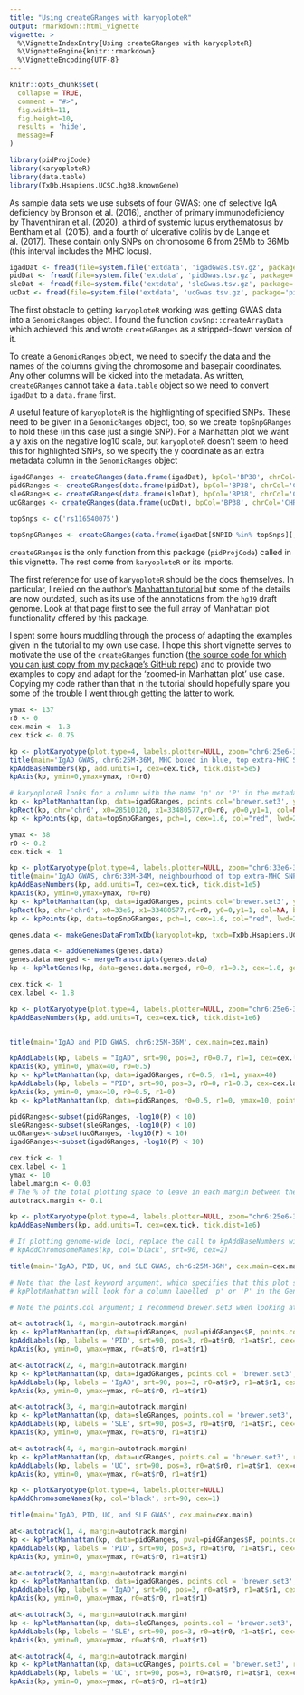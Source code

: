 ```yaml
---
title: "Using createGRanges with karyoploteR"
output: rmarkdown::html_vignette
vignette: >
  %\VignetteIndexEntry{Using createGRanges with karyoploteR}
  %\VignetteEngine{knitr::rmarkdown}
  %\VignetteEncoding{UTF-8}
---
```


```r
knitr::opts_chunk$set(
  collapse = TRUE,
  comment = "#>",
  fig.width=11,
  fig.height=10,
  results = 'hide',
  message=F
)
```

```r
library(pidProjCode)
library(karyoploteR)
library(data.table)
library(TxDb.Hsapiens.UCSC.hg38.knownGene)
```

As sample data sets we use subsets of four GWAS: one of selective IgA deficiency by Bronson et al. (2016),  another of primary immunodeficiency by Thaventhiran et al. (2020), a third of systemic lupus erythematosus by Bentham et al. (2015), and a fourth of ulcerative colitis by de Lange et al. (2017). These contain only SNPs on chromosome 6 from 25Mb to 36Mb (this interval includes the MHC locus).

```r
igadDat <- fread(file=system.file('extdata', 'igadGwas.tsv.gz', package='pidProjCode', mustWork=T), sep='\t', header=T, select=c('SNPID','CHR38','BP38','P'))
pidDat <- fread(file=system.file('extdata', 'pidGwas.tsv.gz', package='pidProjCode', mustWork=T), sep='\t', header=T, select=c('SNPID','CHR38','BP38','P'))
sleDat <- fread(file=system.file('extdata', 'sleGwas.tsv.gz', package='pidProjCode', mustWork=T), sep='\t', header=T, select=c('SNPID','CHR38','BP38','P'))
ucDat <- fread(file=system.file('extdata', 'ucGwas.tsv.gz', package='pidProjCode', mustWork=T), sep='\t', header=T, select=c('SNPID','CHR38','BP38','P'))
```

The first obstacle to getting `karyoploteR` working was getting GWAS data into a `GenomicRanges` object. I found the function `cpvSnp::createArrayData` which achieved this and wrote `createGRanges` as a stripped-down version of it. 

To create a `GenomicRanges` object, we need to specify the data and the names of the columns giving the chromosome and basepair coordinates. Any other columns will be kicked into the metadata. As written, `createGRanges` cannot take a `data.table` object so we need to convert `igadDat` to a `data.frame` first.

A useful feature of `karyoploteR` is the highlighting of specified SNPs. These need to be given in a `GenomicRanges` object, too, so we create `topSnpGRanges` to hold these (in this case just a single SNP). For a Manhattan plot we want a y axis on the negative log10 scale, but `karyoploteR` doesn't seem to heed this for highlighted SNPs, so we specify the y coordinate as an extra metadata column in the `GenomicRanges` object

```r
igadGRanges <- createGRanges(data.frame(igadDat), bpCol='BP38', chrCol='CHR38')
pidGRanges <- createGRanges(data.frame(pidDat), bpCol='BP38', chrCol='CHR38')
sleGRanges <- createGRanges(data.frame(sleDat), bpCol='BP38', chrCol='CHR38')
ucGRanges <- createGRanges(data.frame(ucDat), bpCol='BP38', chrCol='CHR38')

topSnps <- c('rs116540075')

topSnpGRanges <- createGRanges(data.frame(igadDat[SNPID %in% topSnps][, y:= -log10(P)]), bpCol='BP38', chrCol='CHR38')
```

`createGRanges` is the only function from this package (`pidProjCode`) called in this vignette. The rest come from `karyoploteR` or its imports.

The first reference for use of `karyoploteR` should be the docs themselves. In particular, I relied on the author's [Manhattan tutorial](https://bernatgel.github.io/karyoploter_tutorial//Tutorial/PlotManhattan/PlotManhattan.html) but some of the details are now outdated, such as its use of the annotations from the `hg19` draft genome. Look at that page first to see the full array of Manhattan plot functionality offered by this package.

I spent some hours muddling through the process of adapting the examples given in the tutorial to my own use case. I hope this short vignette serves to motivate the use of the `createGRanges` function ([the source code for which you can just copy from my package's GitHub repo](https://github.com/twillis209/pidProjCode/blob/master/R/createGRanges.R)) and to provide two examples to copy and adapt for the 'zoomed-in Manhattan plot' use case. Copying my code rather than that in the tutorial should hopefully spare you some of the trouble I went through getting the latter to work.


```r
ymax <- 137
r0 <- 0
cex.main <- 1.3
cex.tick <- 0.75

kp <- plotKaryotype(plot.type=4, labels.plotter=NULL, zoom="chr6:25e6-36e6")
title(main='IgAD GWAS, chr6:25M-36M, MHC boxed in blue, top extra-MHC SNP rs116540075 circled in red', cex.main=cex.main)
kpAddBaseNumbers(kp, add.units=T, cex=cex.tick, tick.dist=5e5)
kpAxis(kp, ymin=0,ymax=ymax, r0=r0)

# karyoploteR looks for a column with the name 'p' or 'P' in the metadata columns of the GenomicRanges object. Alternatively, y coordinates can be passed as a vector to the argument 'pval' (see the docs).
kp <- kpPlotManhattan(kp, data=igadGRanges, points.col='brewer.set3', ymax=ymax, r0=r0)
kpRect(kp, chr='chr6', x0=28510120, x1=33480577,r0=r0, y0=0,y1=1, col=NA, border='blue', lwd=3)
kp <- kpPoints(kp, data=topSnpGRanges, pch=1, cex=1.6, col="red", lwd=2, ymax=ymax, r0=r0)
```

```r
ymax <- 38
r0 <- 0.2
cex.tick <- 1

kp <- plotKaryotype(plot.type=4, labels.plotter=NULL, zoom="chr6:33e6-34e6")
title(main='IgAD GWAS, chr6:33M-34M, neighbourhood of top extra-MHC SNP rs116540075 (circled in red)', cex.main=cex.main)
kpAddBaseNumbers(kp, add.units=T, cex=cex.tick, tick.dist=1e5)
kpAxis(kp, ymin=0,ymax=ymax, r0=r0)
kp <- kpPlotManhattan(kp, data=igadGRanges, points.col='brewer.set3', ymax=ymax, r0=r0)
kpRect(kp, chr='chr6', x0=33e6, x1=33480577,r0=r0, y0=0,y1=1, col=NA, border='blue', lwd=3)
kp <- kpPoints(kp, data=topSnpGRanges, pch=1, cex=1.6, col="red", lwd=2, ymax=ymax, r0=r0)

genes.data <- makeGenesDataFromTxDb(karyoplot=kp, txdb=TxDb.Hsapiens.UCSC.hg38.knownGene)

genes.data <- addGeneNames(genes.data)
genes.data.merged <- mergeTranscripts(genes.data)
kp <- kpPlotGenes(kp, data=genes.data.merged, r0=0, r1=0.2, cex=1.0, gene.name.position='left')
```

```r
cex.tick <- 1
cex.label <- 1.8

kp <- plotKaryotype(plot.type=4, labels.plotter=NULL, zoom="chr6:25e6-36e6")
kpAddBaseNumbers(kp, add.units=T, cex=cex.tick, tick.dist=1e6)


title(main='IgAD and PID GWAS, chr6:25M-36M', cex.main=cex.main)

kpAddLabels(kp, labels = "IgAD", srt=90, pos=3, r0=0.7, r1=1, cex=cex.label, label.margin = 0.025)
kpAxis(kp, ymin=0, ymax=40, r0=0.5)
kp <- kpPlotManhattan(kp, data=igadGRanges, r0=0.5, r1=1, ymax=40)
kpAddLabels(kp, labels = "PID", srt=90, pos=3, r0=0, r1=0.3, cex=cex.label, label.margin = 0.025)
kpAxis(kp, ymin=0, ymax=10, r0=0.5, r1=0)
kp <- kpPlotManhattan(kp, data=pidGRanges, r0=0.5, r1=0, ymax=10, points.col = "2blues")
```

```r
pidGRanges<-subset(pidGRanges, -log10(P) < 10)
sleGRanges<-subset(sleGRanges, -log10(P) < 10)
ucGRanges<-subset(ucGRanges, -log10(P) < 10)
igadGRanges<-subset(igadGRanges, -log10(P) < 10)

cex.tick <- 1
cex.label <- 1
ymax <- 10
label.margin <- 0.03
# The % of the total plotting space to leave in each margin between the tracks
autotrack.margin <- 0.1

kp <- plotKaryotype(plot.type=4, labels.plotter=NULL, zoom="chr6:25e6-36e6")
kpAddBaseNumbers(kp, add.units=T, cex=cex.tick, tick.dist=1e6)

# If plotting genome-wide loci, replace the call to kpAddBaseNumbers with the line below
# kpAddChromosomeNames(kp, col='black', srt=90, cex=2)

title(main='IgAD, PID, UC, and SLE GWAS, chr6:25M-36M', cex.main=cex.main)

# Note that the last keyword argument, which specifies that this plot should occupy position 1 of 4
# kpPlotManhattan will look for a column labelled 'p' or 'P' in the GenomicRanges object, but you can specify it explicitly by passing it as a vector to the 'pval' argument

# Note the points.col argument; I recommend brewer.set3 when looking at the whole genome because the points from different chromosomes will be coloured distinctly, although we can't see that here as I have data from only one chromosome

at<-autotrack(1, 4, margin=autotrack.margin)
kp <- kpPlotManhattan(kp, data=pidGRanges, pval=pidGRanges$P, points.col = 'brewer.set3', r0=at$r0, r1=at$r1, ymax=ymax)
kpAddLabels(kp, labels = 'PID', srt=90, pos=3, r0=at$r0, r1=at$r1, cex=cex.label, label.margin=label.margin)
kpAxis(kp, ymin=0, ymax=ymax, r0=at$r0, r1=at$r1)

at<-autotrack(2, 4, margin=autotrack.margin)
kp <- kpPlotManhattan(kp, data=igadGRanges, points.col = 'brewer.set3', r0=at$r0, r1=at$r1, ymax=ymax)
kpAddLabels(kp, labels = 'IgAD', srt=90, pos=3, r0=at$r0, r1=at$r1, cex=cex.label, label.margin=label.margin)
kpAxis(kp, ymin=0, ymax=ymax, r0=at$r0, r1=at$r1)

at<-autotrack(3, 4, margin=autotrack.margin)
kp <- kpPlotManhattan(kp, data=sleGRanges, points.col = 'brewer.set3', r0=at$r0, r1=at$r1, ymax=ymax)
kpAddLabels(kp, labels = 'SLE', srt=90, pos=3, r0=at$r0, r1=at$r1, cex=cex.label, label.margin=label.margin)
kpAxis(kp, ymin=0, ymax=ymax, r0=at$r0, r1=at$r1)

at<-autotrack(4, 4, margin=autotrack.margin)
kp <- kpPlotManhattan(kp, data=ucGRanges, points.col = 'brewer.set3', r0=at$r0, r1=at$r1, ymax=ymax)
kpAddLabels(kp, labels = 'UC', srt=90, pos=3, r0=at$r0, r1=at$r1, cex=cex.label, label.margin=label.margin)
kpAxis(kp, ymin=0, ymax=ymax, r0=at$r0, r1=at$r1)
```

```r
kp <- plotKaryotype(plot.type=4, labels.plotter=NULL)
kpAddChromosomeNames(kp, col='black', srt=90, cex=1)

title(main='IgAD, PID, UC, and SLE GWAS', cex.main=cex.main)

at<-autotrack(1, 4, margin=autotrack.margin)
kp <- kpPlotManhattan(kp, data=pidGRanges, pval=pidGRanges$P, points.col = 'brewer.set3', r0=at$r0, r1=at$r1, ymax=ymax)
kpAddLabels(kp, labels = 'PID', srt=90, pos=3, r0=at$r0, r1=at$r1, cex=cex.label, label.margin=label.margin)
kpAxis(kp, ymin=0, ymax=ymax, r0=at$r0, r1=at$r1)

at<-autotrack(2, 4, margin=autotrack.margin)
kp <- kpPlotManhattan(kp, data=igadGRanges, points.col = 'brewer.set3', r0=at$r0, r1=at$r1, ymax=ymax)
kpAddLabels(kp, labels = 'IgAD', srt=90, pos=3, r0=at$r0, r1=at$r1, cex=cex.label, label.margin=label.margin)
kpAxis(kp, ymin=0, ymax=ymax, r0=at$r0, r1=at$r1)

at<-autotrack(3, 4, margin=autotrack.margin)
kp <- kpPlotManhattan(kp, data=sleGRanges, points.col = 'brewer.set3', r0=at$r0, r1=at$r1, ymax=ymax)
kpAddLabels(kp, labels = 'SLE', srt=90, pos=3, r0=at$r0, r1=at$r1, cex=cex.label, label.margin=label.margin)
kpAxis(kp, ymin=0, ymax=ymax, r0=at$r0, r1=at$r1)

at<-autotrack(4, 4, margin=autotrack.margin)
kp <- kpPlotManhattan(kp, data=ucGRanges, points.col = 'brewer.set3', r0=at$r0, r1=at$r1, ymax=ymax)
kpAddLabels(kp, labels = 'UC', srt=90, pos=3, r0=at$r0, r1=at$r1, cex=cex.label, label.margin=label.margin)
kpAxis(kp, ymin=0, ymax=ymax, r0=at$r0, r1=at$r1)
```